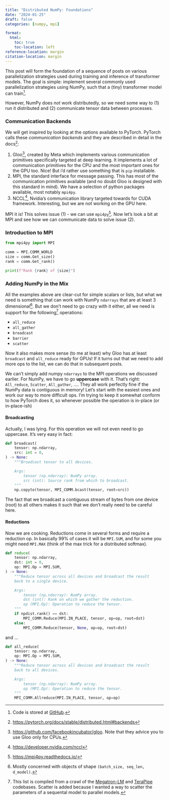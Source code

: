 ```yaml
---
title: "Distributed NumPy: Foundations"
date: "2024-01-25"
draft: false
categories: [numpy, mpi]

format:
  html:
    toc: true
    toc-location: left
reference-location: margin
citation-location: margin
---
```


This post will form the foundation of a sequence of posts on various parallelization strategies used during training and inference of transformer models.
The goal is simple: implement several commonly used parallelization strategies using NumPy, such that a (tiny) transformer model can train[^1].

[^1]: Code is stored at [GitHub](https://github.com/lweitkamp/transformer_parallelisms).

However, NumPy does *not* work distributedly, so we need some way to (1) run it distributed and (2) communicate tensor data between processes.


### Communication Backends
We will get inspired by looking at the options available to PyTorch. PyTorch calls these *communication backends* and they are described in detail in the docs[^2]:

1. Gloo[^3], created by Meta which implements various communication primitives specifically targeted at deep learning. It implements a lot of communication primitives for the CPU and the most important ones for the GPU too. Nice! But i'd rather use something that is `pip` installable.
2. MPI, the standard interface for message passing. This has most of the communication primitives available (and no doubt Gloo is designed with this standard in mind). We have a selection of python packages available, most notably `mpi4py`.
3. NCCL[^4], Nvidia's communication library targeted towards for CUDA framework. Interesting, but we are not working on the GPU here.

[^2]: [https://pytorch.org/docs/stable/distributed.html#backends](https://pytorch.org/docs/stable/distributed.html#backends)
[^3]: [https://github.com/facebookincubator/gloo](https://github.com/facebookincubator/gloo). Note that they advice you to use Gloo only for CPUs.
[^4]: [https://developer.nvidia.com/nccl](https://developer.nvidia.com/nccl)

MPI it is! This solves issue (1) - we can use `mpi4py`[^5]. Now let's look a bit at MPI and see how we can communicate data to solve issue (2).

[^5]: [https://mpi4py.readthedocs.io/](https://mpi4py.readthedocs.io/)

### Introduction to MPI


```python
from mpi4py import MPI

comm = MPI.COMM_WORLD
size = comm.Get_size()
rank = comm.Get_rank()

print(f"Rank {rank} of {size}")
```


### Adding NumPy in the Mix
All the examples above are clear-cut for simple scalars or lists, but what we need is something that can work with NumPy `ndarrays` that are at least 3 dimensional[^6]. But we don't need to go crazy with it either, all we need is support for the following[^7] operations:

[^6]: Mostly concerned with objects of shape `(batch_size, seq_len, d_model)`.
[^7]: This list is compiled from a crawl of the [Megatron-LM](https://github.com/NVIDIA/Megatron-LM) and [TeraPipe](https://github.com/zhuohan123/terapipe) codebases. Scatter is added because I wanted a way to scatter the parameters of a sequental model to parallel models.

- `all_reduce`
- `all_gather`
- `broadcast`
- `barrier`
- `scatter`

Now it also makes more sense (to me at least) why Gloo has at least `broadcast` and `all_reduce` ready for GPUs!
If it turns out that we need to add more ops to the list, we can do that in subsequent posts.


We can't simply add numpy `ndarrays` to the MPI operations we discussed earlier. For NumPy, we have to go **uppercase** with it. That's right: `All_reduce`, `Scatter`, `All_gather`, .... They all work perfectly fine if the NumPy data is contiguous in memory! Let's start with the easiest ones and work our way to more difficult ops.
I'm trying to keep it somewhat conform to how PyTorch does it, so whenever possible the operation is in-place (or in-place-ish)

#### Broadcasting

Actually, I was lying. For this operation we will not even need to go uppercase. It's very easy in fact:

```python
def broadcast(
    tensor: np.ndarray,
    src: int = 0,
) -> None:
    """Broadcast tensor to all devices.

    Args:
        tensor (np.ndarray): NumPy array.
        src (int): Source rank from which to broadcast.
    """
    np.copyto(tensor, MPI_COMM.bcast(tensor, root=src))
```

The fact that we broadcast a contiguous stream of bytes from one device (root) to all others makes it such that
we don't really need to be careful here.


#### Reductions
Now we are cooking. Reductions come in several forms and require a reduction op.
In basically 99% of cases it will be `MPI.SUM`, and for some you might need `MPI.MAX` (think of the max trick for a distributed softmax).

```python
def reduce(
    tensor: np.ndarray,
    dst: int = 0,
    op: MPI.Op = MPI.SUM,
) -> None:
    """Reduce tensor across all devices and broadcast the result
    back to a single device.

    Args:
        tensor (np.ndarray): NumPy array.
        dst (int): Rank on which we gather the reduction.
        op (MPI.Op): Operation to reduce the tensor.
    """
    if npdist.rank() == dst:
        MPI_COMM.Reduce(MPI.IN_PLACE, tensor, op=op, root=dst)
    else:
        MPI_COMM.Reduce(tensor, None, op=op, root=dst)
```

and ...

```python
def all_reduce(
    tensor: np.ndarray,
    op: MPI.Op = MPI.SUM,
) -> None:
    """Reduce tensor across all devices and broadcast the result
    back to all devices.

    Args:
        tensor (np.ndarray): NumPy array.
        op (MPI.Op): Operation to reduce the tensor.
    """
    MPI_COMM.Allreduce(MPI.IN_PLACE, tensor, op=op)
```
